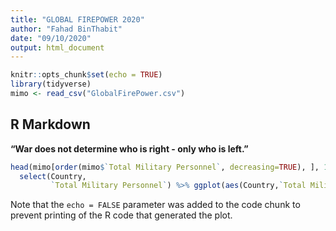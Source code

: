 ```yaml
---
title: "GLOBAL FIREPOWER 2020"
author: "Fahad BinThabit"
date: "09/10/2020"
output: html_document
---
```


```r
knitr::opts_chunk$set(echo = TRUE)
library(tidyverse)
mimo <- read_csv("GlobalFirePower.csv")


```

## R Markdown

**"War does not determine who is right - only who is left."**


```r


head(mimo[order(mimo$`Total Military Personnel`, decreasing=TRUE), ], 10) %>%
  select(Country,
         `Total Military Personnel`) %>% ggplot(aes(Country,`Total Military Personnel`)) + geom_col() + coord_flip()
```

Note that the `echo = FALSE` parameter was added to the code chunk to prevent printing of the R code that generated the plot.
